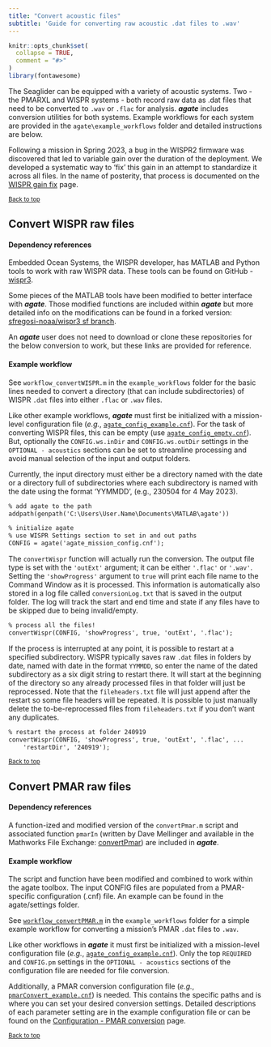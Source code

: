```yaml
---
title: "Convert acoustic files"
subtitle: 'Guide for converting raw acoustic .dat files to .wav'
---
```


```r
knitr::opts_chunk$set(
  collapse = TRUE,
  comment = "#>"
)
library(fontawesome)
```

The Seaglider can be equipped with a variety of acoustic systems. Two - the PMARXL and WISPR systems - both record raw data as .dat files that need to be converted to `.wav` or `.flac` for analysis. __*agate*__ includes conversion utilities for both systems. Example workflows for each system are provided in the `agate\example_workflows` folder and detailed instructions are below.

Following a mission in Spring 2023, a bug in the WISPR2 firmware was discovered that led to variable gain over the duration of the deployment. We developed a systematic way to 'fix' this gain in an attempt to standardize it across all files. In the name of posterity, that process is documented on the [WISPR gain fix](wispr-gain-fix.qmd) page. 


<sub>[Back to top](#)</sub>

## Convert WISPR raw files

#### Dependency references

Embedded Ocean Systems, the WISPR developer, has MATLAB and Python tools to work with raw WISPR data. These tools can be found on GitHub - [wispr3](https://github.com/embeddedocean/wispr3). 

Some pieces of the MATLAB tools have been modified to better interface with __*agate*__. Those modified functions are included within __*agate*__ but more detailed info on the modifications can be found in a forked version: [sfregosi-noaa/wispr3 sf branch](https://github.com/sfregosi-noaa/wispr3/tree/sf). 

An __*agate*__ user does not need to download or clone these repositories for the below conversion to work, but these links are provided for reference.

#### Example workflow

See `workflow_convertWISPR.m` in the `example_workflows` folder for the basic lines needed to convert a directory (that can include subdirectories) of WISPR `.dat` files into either `.flac` or `.wav` files. 

Like other example workflows, __*agate*__ must first be initialized with a mission-level configuration file (*e.g.*, [`agate_config_example.cnf`](https://github.com/sfregosi/agate/blob/main/agate/settings/agate_config_example.cnf)). For the task of converting WISPR files, this can be empty (use [`agate_config_empty.cnf`](https://github.com/sfregosi/agate/blob/main/agate/settings/agate_config_empty.cnf)). But, optionally the `CONFIG.ws.inDir` and `CONFIG.ws.outDir` settings in the `OPTIONAL - acoustics` sections can be set to streamline processing and avoid manual selection of the input and output folders.

Currently, the input directory must either be a directory named with the date or a directory full of subdirectories where each subdirectory is named with the date using the format 'YYMMDD', (e.g., 230504 for 4 May 2023). 

```default

% add agate to the path
addpath(genpath('C:\Users\User.Name\Documents\MATLAB\agate'))

% initialize agate
% use WISPR Settings section to set in and out paths
CONFIG = agate('agate_mission_config.cnf');

```

The `convertWispr` function will actually run the conversion. The output file type is set with the `'outExt'` argument; it can be either `'.flac'` or `'.wav'`. Setting the `'showProgress'` argument to `true` will print each file name to the Command Window as it is processed. This information is automatically also stored in a log file called `conversionLog.txt` that is saved in the output folder. The log will track the start and end time and state if any files have to be skipped due to being invalid/empty. 

```default

% process all the files!
convertWispr(CONFIG, 'showProgress', true, 'outExt', '.flac');

```

If the process is interrupted at any point, it is possible to restart at a specified subdirectory. WISPR typically saves raw `.dat` files in folders by date, named with date in the format `YYMMDD`, so enter the name of the dated subdirectory as a six digit string to restart there. It will start at the beginning of the directory so any already processed files in that folder will just be reprocessed. Note that the `fileheaders.txt` file will just append after the restart so some file headers will be repeated. It is possible to just manually delete the to-be-reprocessed files from `fileheaders.txt` if you don't want any duplicates.

```default
% restart the process at folder 240919
convertWispr(CONFIG, 'showProgress', true, 'outExt', '.flac', ...
    'restartDir', '240919');
```


<sub>[Back to top](#)</sub>

## Convert PMAR raw files

#### Dependency references

A function-ized and modified version of the `convertPmar.m` script and associated function `pmarIn` (written by Dave Mellinger and available in the Mathworks File Exchange: [convertPmar](https://www.mathworks.com/matlabcentral/fileexchange/107245-convert-seaglider-pmar-xl-sound-files-to-wav-format)) are included in __*agate*__. 

#### Example workflow

The script and function have been modified and combined to work within the agate toolbox. The input CONFIG files are populated from a PMAR-specific configuration (.cnf) file. An example can be found in the agate/settings folder.

See [`workflow_convertPMAR.m`](https://github.com/sfregosi/agate/blob/main/agate/example_workflows/workflow_convertPMAR.m) in the `example_workflows` folder for a simple example workflow for converting a mission's PMAR `.dat` files to `.wav`. 

Like other workflows in __*agate*__ it must first be initialized with a mission-level configuration file (*e.g.*, [`agate_config_example.cnf`]( https://github.com/sfregosi/agate/blob/main/agate/settings/agate_config_example.cnf)). Only the top `REQUIRED` and `CONFIG.pm` settings in the `OPTIONAL - acoustics` sections of the configuration file are needed for file conversion. 

Additionally, a PMAR conversion configuration file (*e.g.*, [`pmarConvert_example.cnf`](https://github.com/sfregosi/agate/blob/main/agate/settings/pmarConvert_example.cnf)) is needed. This contains the specific paths and is where you can set your desired conversion settings. Detailed descriptions of each parameter setting are in the example configuration file or can be found on the [Configuration - PMAR conversion](./configuration.html#pmar-conversion-configuration-file) page. 



<sub>[Back to top](#)</sub>



